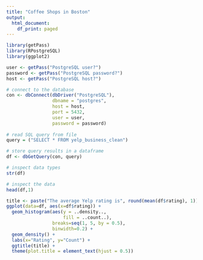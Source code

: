 ```yaml
---
title: "Coffee Shops in Boston"
output:
  html_document:
    df_print: paged
---
```


```r
library(getPass)
library(RPostgreSQL)
library(ggplot2)
```

```r
user <- getPass("PostgreSQL user?")
password <- getPass("PostgreSQL password?")
host <- getPass("PostgreSQL host?")

# connect to the database
con <- dbConnect(dbDriver("PostgreSQL"), 
                 dbname = "postgres",
                 host = host, 
                 port = 5432,
                 user = user, 
                 password = password)
 
# read SQL query from file
query = ("SELECT * FROM yelp_business_clean")

# store query results in a dataframe 
df <- dbGetQuery(con, query)
```

```r
# inspect data types
str(df)
```


```r
# inspect the data
head(df,1)
```

```r
title <- paste("The average Yelp rating is", round(mean(df$rating), 1))
ggplot(data=df, aes(x=df$rating)) + 
  geom_histogram(aes(y = ..density.., 
                     fill = ..count..),
                 breaks=seq(1, 5, by = 0.5), 
                 binwidth=0.2) + 
  geom_density() +
  labs(x="Rating", y="Count") +
  ggtitle(title) +
  theme(plot.title = element_text(hjust = 0.5))
```